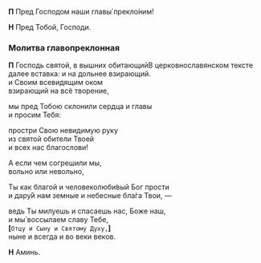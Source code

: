 
<span id="glavopreklonnaja" />

**П** Пред Господом наши главы́ прекло́ним!

**Н** Пред Тобой, Господи.

### Молитва главопреклонная

**П** Господь святой, в вышних обитающий<Tooltip>В церковнославянском тексте далее вставка: и на дольнее взирающий.</Tooltip>  
и Своим всевидящим оком  
взирающий на всё творение,

мы пред Тобою склонили сердца и главы  
и просим Тебя:

простри Свою невидимую руку  
из святой обители Твоей  
и всех нас благослови!

А если чем согрешили мы,  
вольно или невольно,

Ты как благой и человеколюби́вый Бог прости  
и дару́й нам земные и небесные бла́га Твои, —

ведь Ты милуешь и спасаешь нас, Боже наш,  
и мы́ воссылаем славу Тебе,  
**[**`Отцу и Сыну и Святому Духу,`**]**  
ныне и всегда и во веки веков.

**Н** Аминь.
